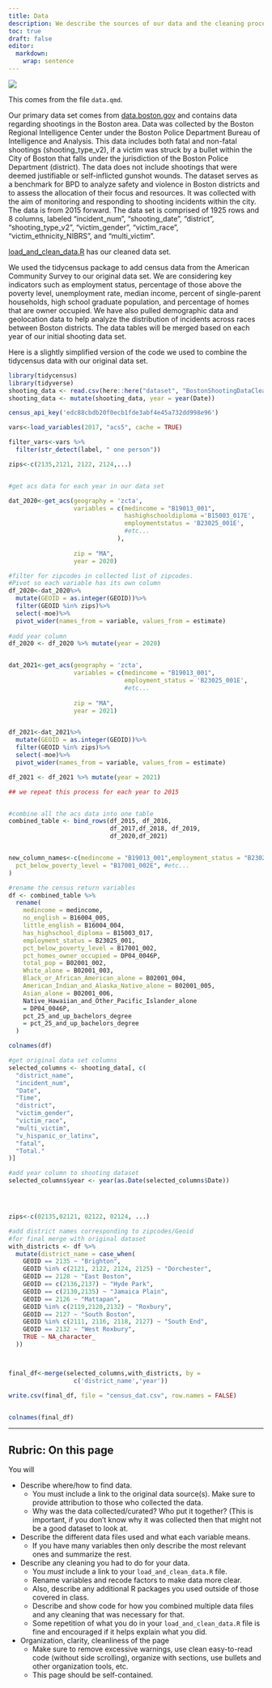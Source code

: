 ```yaml
---
title: Data
description: We describe the sources of our data and the cleaning process.
toc: true
draft: false
editor: 
  markdown: 
    wrap: sentence
---
```


![](images/data-import-cheatsheet-thumbs.png)

This comes from the file `data.qmd`.

  Our primary data set comes from [data.boston.gov](https://data.boston.gov/dataset/shootings/resource/73c7e069-701f-4910-986d-b950f46c91a1?inner_span=True) and contains data regarding shootings in the Boston area. Data was collected by the Boston Regional Intelligence Center under the Boston Police Department Bureau of Intelligence and Analysis. This data includes both fatal and non-fatal shootings (shooting_type_v2), if a victim was struck by a bullet within the City of Boston that falls under the jurisdiction of the Boston Police Department (district). The data does not include shootings that were deemed justifiable or self-inflicted gunshot wounds. The dataset serves as a benchmark for BPD to analyze safety and violence in Boston districts and to assess the allocation of their focus and resources. It was collected with the aim of monitoring and responding to shooting incidents within the city. The data is from 2015 forward.
	The data set is comprised of 1925 rows and 8 columns, labeled “incident_num”, “shooting_date”, “district”, “shooting_type_v2”, “victim_gender”, “victim_race”, “victim_ethnicity_NIBRS”, and “multi_victim”. 

[load_and_clean_data.R](/scripts/load_and_clean_data.R) has our cleaned data set.

We used the tidycensus package to add census data from the American Community Survey to our original data set. We are considering key indicators such as employment status, percentage of those above the poverty level, unemployment rate, median income, percent of single-parent households, high school graduate population, and percentage of homes that are owner occupied. We have also pulled demographic data and geolocation data to help analyze the distribution of incidents across races between Boston districts. The data tables will be merged based on each year of our initial shooting data set.

Here is a slightly simplified version of the code we used to combine the tidycensus data with our original data set.
```r
library(tidycensus)
library(tidyverse)
shooting_data <- read.csv(here::here("dataset", "BostonShootingDataClean.csv"))
shooting_data <- mutate(shooting_data, year = year(Date))

census_api_key('edc88cbdb20f0ecb1fde3abf4e45a732dd998e96')

vars<-load_variables(2017, "acs5", cache = TRUE)

filter_vars<-vars %>%
  filter(str_detect(label, " one person"))

zips<-c(2135,2121, 2122, 2124,...)


#get acs data for each year in our data set

dat_2020<-get_acs(geography = 'zcta', 
                  variables = c(medincome = "B19013_001",
                                hashighschooldiploma ='B15003_017E',
                                employmentstatus = 'B23025_001E',
                                #etc...
                              ),
                  
                  zip = "MA", 
                  year = 2020)

#filter for zipcodes in collected list of zipcodes.
#Pivot so each variable has its own column
df_2020<-dat_2020%>%
  mutate(GEOID = as.integer(GEOID))%>%
  filter(GEOID %in% zips)%>%
  select(-moe)%>%
  pivot_wider(names_from = variable, values_from = estimate)
  
#add year column
df_2020 <- df_2020 %>% mutate(year = 2020)


dat_2021<-get_acs(geography = 'zcta', 
                  variables = c(medincome = "B19013_001",
                                employment_status = 'B23025_001E',
                                #etc...
                  
                  zip = "MA", 
                  year = 2021)


df_2021<-dat_2021%>%
  mutate(GEOID = as.integer(GEOID))%>%
  filter(GEOID %in% zips)%>%
  select(-moe)%>%
  pivot_wider(names_from = variable, values_from = estimate)

df_2021 <- df_2021 %>% mutate(year = 2021)

## we repeat this process for each year to 2015


#combine all the acs data into one table 
combined_table <- bind_rows(df_2015, df_2016, 
                            df_2017,df_2018, df_2019,
                            df_2020,df_2021)


new_column_names<-c(medincome = "B19013_001",employment_status = "B23025_001E",
  pct_below_poverty_level = "B17001_002E", #etc...
)

#rename the census return variables
df <- combined_table %>%
  rename(
    medincome = medincome,
    no_english = B16004_005,
    little_english = B16004_004,
    has_highschool_diploma = B15003_017,
    employment_status = B23025_001,
    pct_below_poverty_level = B17001_002,
    pct_homes_owner_occupied = DP04_0046P,
    total_pop = B02001_002,
    White_alone = B02001_003,
    Black_or_African_American_alone = B02001_004,
    American_Indian_and_Alaska_Native_alone = B02001_005,
    Asian_alone = B02001_006, 
    Native_Hawaiian_and_Other_Pacific_Islander_alone
    = DP04_0046P,
    pct_25_and_up_bachelors_degree
    = pct_25_and_up_bachelors_degree
  )

colnames(df)

#get original data set columns
selected_columns <- shooting_data[, c(
  "district_name",
  "incident_num",
  "Date",
  "Time",
  "district",
  "victim_gender",
  "victim_race",
  "multi_victim",
  "v_hispanic_or_latinx",
  "fatal",
  "Total."
)]

#add year column to shooting dataset 
selected_columns$year <- year(as.Date(selected_columns$Date))




zips<-c(02135,02121, 02122, 02124, ...)

#add district names corresponding to zipcodes/Geoid 
#for final merge with original dataset
with_districts <- df %>%
  mutate(district_name = case_when(
    GEOID == 2135 ~ "Brighton",
    GEOID %in% c(2121, 2122, 2124, 2125) ~ "Dorchester",
    GEOID == 2128 ~ "East Boston",
    GEOID == c(2136,2137) ~ "Hyde Park",
    GEOID == c(2130,2135) ~ "Jamaica Plain",
    GEOID == 2126 ~ "Mattapan",
    GEOID %in% c(2119,2120,2132) ~ "Roxbury",
    GEOID == 2127 ~ "South Boston",
    GEOID %in% c(2111, 2116, 2118, 2127) ~ "South End",
    GEOID == 2132 ~ "West Roxbury",
    TRUE ~ NA_character_
  ))



final_df<-merge(selected_columns,with_districts, by =
                  c('district_name','year'))

write.csv(final_df, file = "census_dat.csv", row.names = FALSE)


colnames(final_df)

```


------------------------------------------------------------------------

## Rubric: On this page

You will

-   Describe where/how to find data.
    -   You must include a link to the original data source(s). Make sure to provide attribution to those who collected the data.
    -   Why was the data collected/curated? Who put it together? (This is important, if you don't know why it was collected then that might not be a good dataset to look at.
-   Describe the different data files used and what each variable means.
    -   If you have many variables then only describe the most relevant ones and summarize the rest.
-   Describe any cleaning you had to do for your data.
    -   You *must* include a link to your `load_and_clean_data.R` file.
    -   Rename variables and recode factors to make data more clear.
    -   Also, describe any additional R packages you used outside of those covered in class.
    -   Describe and show code for how you combined multiple data files and any cleaning that was necessary for that.
    -   Some repetition of what you do in your `load_and_clean_data.R` file is fine and encouraged if it helps explain what you did.
-   Organization, clarity, cleanliness of the page
    -   Make sure to remove excessive warnings, use clean easy-to-read code (without side scrolling), organize with sections, use bullets and other organization tools, etc.
    -   This page should be self-contained.

